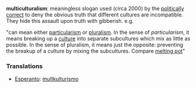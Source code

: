 '''multiculturalism''': meaningless slogan used (circa 2000) by the [http://www.ourcivilisation.com/pc.htm politically correct] to deny the obvious truth that different cultures are incompatible. They hide this assault upon truth with gibberish. e.g. 

"can mean either [[particularism]] or [[pluralism]]. In the sense of ''particularism'', it means breaking up a [[culture]] into separate subcultures which mix as little as possible. In the sense of pluralism, it means just the opposite: preventing the breakup of a culture by mixing the subcultures. Compare [[melting pot]]"

===Translations===
*[[Esperanto]]: [[multkulturismo]]